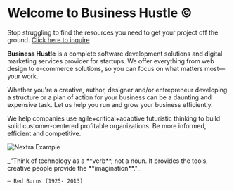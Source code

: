 
<script async src="https://tally.so/widgets/embed.js"></script>

# Welcome to Business Hustle ©

Stop struggling to find the resources you need to get your project off the ground. [Click here to inquire](https://tally.so#tally-open=wdW7ZN&tally-emoji-text=👋&tally-emoji-animation=wave)


**Business Hustle** is a complete software development solutions and digital marketing services provider for startups. We offer everything from web design to e-commerce solutions, so you can focus on what matters most—your work.

Whether you're a creative, author, designer and/or entrepreneur developing a structure or a plan of action for your business can be a daunting and expensive task. Let us help you run and grow your business efficiently. 

We help companies use agile+critical+adaptive futuristic thinking to build solid customer-centered profitable organizations. Be more informed, efficient and competitive.

<Bleed>![Nextra Example](../public/hpg.gif)</Bleed>

<Bleed>
  <div style={{ border: '1px solid #888', padding: '4rem 2.5rem', textAlign: 'center' }}>
    _"Think of technology as a **verb**, not a noun. It provides the tools, creative people provide the **imagination**."_

    — Red Burns (1925- 2013)

  </div>
</Bleed>
